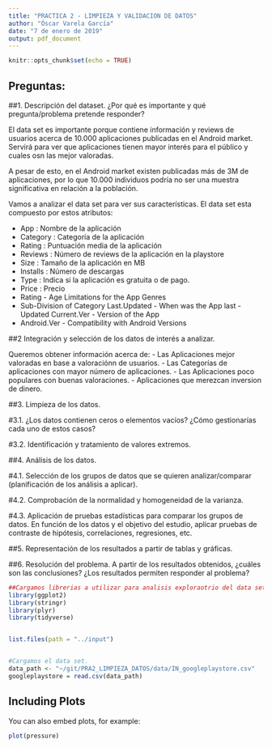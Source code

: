 ```yaml
---
title: "PRACTICA 2 - LIMPIEZA Y VALIDACION DE DATOS"
author: "Óscar Varela García"
date: "7 de enero de 2019"
output: pdf_document
---
```


```r
knitr::opts_chunk$set(echo = TRUE)
```

## Preguntas:

##1.  Descripción del dataset. ¿Por qué es importante y qué pregunta/problema pretende responder?

El data set es importante porque contiene información y reviews de usuarios acerca de 10.000 aplicaciones publicadas en el Android market. Servirá para ver que aplicaciones tienen mayor interés para el público y cuales osn las mejor valoradas.

A pesar de esto, en el Android market existen publicadas más de 3M de aplicaciones, por lo que 10.000 individuos podría no ser una muestra significativa en relación a la población.

Vamos a analizar el data set para ver sus características. El data set esta compuesto por estos atributos:

- App : Nombre de la aplicación
- Category : Categoría de la aplicación
- Rating : Puntuación media de la aplicación
- Reviews : Número de reviews de la aplicación en la playstore
- Size : Tamaño de la aplicación en MB
- Installs : Número de descargas
- Type : Indica si la aplicación es gratuita o de pago.
- Price : Precio
- Rating - Age Limitations for the App Genres
- Sub-Division of Category Last.Updated - When was the App last - Updated Current.Ver - Version of the App
- Android.Ver - Compatibility with Android Versions

##2 Integración y selección de los datos de interés a analizar.

Queremos obtener información acerca de:
- Las Aplicaciones mejor valoradas en base a valoraciónn de usuarios.
- Las Categorías de aplicaciones con mayor número de aplicaciones.
- Las Aplicaciones poco populares con buenas valoraciones.
- Aplicaciones que merezcan inversion de dinero.


##3. Limpieza de los datos.

#3.1.  ¿Los datos contienen ceros o elementos vacíos? ¿Cómo gestionarías cada uno de estos casos?

#3.2.  Identificación y tratamiento de valores extremos.


##4.  Análisis de los datos.

#4.1.  Selección de los grupos de datos que se quieren analizar/comparar (planificación de los análisis a aplicar).

#4.2.  Comprobación de la normalidad y homogeneidad de la varianza.

#4.3.  Aplicación de pruebas estadísticas para comparar los grupos de datos. En función de los datos y el objetivo del estudio, aplicar pruebas de contraste de hipótesis, correlaciones, regresiones, etc.

##5.  Representación de los resultados a partir de tablas y gráficas.

##6.  Resolución del problema. A partir de los resultados obtenidos, ¿cuáles son las conclusiones? ¿Los resultados permiten responder al problema?




```r
##Cargamos librerias a utilizar para analisis exploraotrio del data set:
library(ggplot2)
library(stringr)
library(plyr)
library(tidyverse) 


list.files(path = "../input")


#Cargamos el data set.
data_path <- "~/git/PRA2_LIMPIEZA_DATOS/data/IN_googleplaystore.csv"
googleplaystore = read.csv(data_path)
```

## Including Plots

You can also embed plots, for example:

```r
plot(pressure)
```



